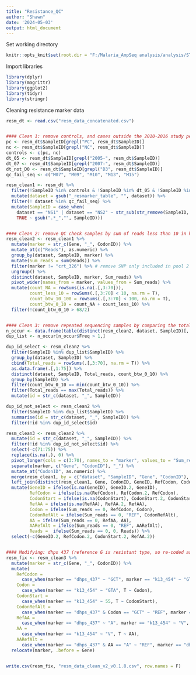 ---
title: "Resistance_QC"
author: "Shawn"
date: '2024-05-03'
output: html_document
---

Set working directory

```{r setup, include=FALSE}
knitr::opts_knit$set(root.dir = "F:/Malaria_AmpSeq analysis/analysis/STP_data_script")
```

Import libraries

```{r libs, echo=FALSE, warning = FALSE, message= FALSE}
library(dplyr)
library(magrittr)
library(ggplot2)
library(tidyr)
library(stringr)
```

Cleaning resistance marker data

```{r clean resm data}

resm_dt <- read.csv("resm_data_concatenated.csv")


#### Clean 1: remove controls, and cases outside the 2010-2016 study period OR non-D0 OR QC fail sequencing run ####
pc <- resm_dt$SampleID[grepl("PC", resm_dt$SampleID)]
nc <- resm_dt$SampleID[grepl("NC", resm_dt$SampleID)]
controls <- c(pc, nc)
dt_05 <- resm_dt$SampleID[grepl("2005-", resm_dt$SampleID)]
dt_07 <- resm_dt$SampleID[grepl("2007-", resm_dt$SampleID)]
dt_not_D0 <- resm_dt$SampleID[grepl("D3", resm_dt$SampleID)]
qc_fail_seq <- c("M07", "M09", "M10", "M13", "M15")

resm_clean1 <- resm_dt %>%
  filter(!SampleID %in% controls & !SampleID %in% dt_05 & !SampleID %in% dt_07 & !SampleID %in% dt_not_D0) %>%
  mutate(dataset = gsub("_resmarker_table", "", dataset)) %>%
  filter(! dataset %in% qc_fail_seq) %>%
  mutate(SampleID = case_when(
    dataset == "NS1" | dataset == "NS2" ~ str_sub(str_remove(SampleID, "[:punct:][S][:digit:]+$"),36,-1),
    TRUE ~ gsub(".*_","", SampleID)))


#### Clean 2: remove QC check samples by sum of reads less than 10 in half of SNP ####
resm_clean2 <- resm_clean1 %>%
  mutate(marker = str_c(Gene, "_", CodonID)) %>%
  mutate_at(c("Reads"), as.numeric) %>%
  group_by(dataset, SampleID, marker) %>%
  mutate(Sum_reads = sum(Reads)) %>%
  filter(marker != "crt_326") %>% # remove SNP only included in pool 2
  ungroup() %>%
  distinct(dataset, SampleID, marker, Sum_reads) %>%
  pivot_wider(names_from = marker, values_from = Sum_reads) %>%
  mutate(count_NA = rowSums(is.na(.[,3:70])),
         count_less_10 = rowSums(.[,3:70] < 10, na.rm = T),
         count_btw_10_100 = rowSums(.[,3:70] < 100, na.rm = T),
         count_btw_0_10 = count_NA + count_less_10) %>%
  filter(!count_btw_0_10 > 68/2)


#### Clean 3: remove repeated sequencing samples by comparing the total reads and reads condition ####
n_occur <- data.frame(table(distinct(resm_clean2, dataset, SampleID)[, c("SampleID")]))
dup_list <- n_occur[n_occur$Freq > 1,]

dup_id_select <- resm_clean2 %>%
  filter(SampleID %in% dup_list$SampleID) %>%
  group_by(dataset, SampleID) %>%
  cbind(Total_reads = rowSums(.[,3:70], na.rm = T)) %>%
  as.data.frame(.[,1:75]) %>%
  distinct(dataset, SampleID, Total_reads, count_btw_0_10) %>%
  group_by(SampleID) %>%
  filter(count_btw_0_10 == min(count_btw_0_10)) %>%
  filter(Total_reads == max(Total_reads)) %>%
  mutate(id = str_c(dataset, "_", SampleID))

dup_id_not_select <- resm_clean2 %>%
  filter(SampleID %in% dup_list$SampleID) %>%
  summarise(id = str_c(dataset, "_", SampleID)) %>%
  filter(!id %in% dup_id_select$id)

resm_clean3 <- resm_clean2 %>%
  mutate(id = str_c(dataset, "_", SampleID)) %>%
  filter(!id %in% dup_id_not_select$id) %>%
  select(-c(71:75)) %>%
  replace(is.na(.), 0) %>%
  pivot_longer(cols = c(3:70), names_to = "marker", values_to = "Sum_reads") %>%
  separate(marker, c("Gene", "CodonID"), "_") %>%
  mutate_at("CodonID", as.numeric) %>%
  merge(resm_clean1, by = c("dataset", "SampleID", "Gene", "CodonID"), all.x = T) %>%
  left_join(distinct(resm_clean1, Gene, CodonID, GeneID, RefCodon, CodonStart, RefAA), by = c("Gene", "CodonID"), suffix = c("", ".2")) %>%
  mutate(GeneID = ifelse(is.na(GeneID), GeneID.2, GeneID),
         RefCodon = ifelse(is.na(RefCodon), RefCodon.2, RefCodon),
         CodonStart = ifelse(is.na(CodonStart), CodonStart.2, CodonStart),
         RefAA = ifelse(is.na(RefAA), RefAA.2, RefAA),
         Codon = ifelse(Sum_reads == 0, RefCodon, Codon),
         CodonRefAlt = ifelse(Sum_reads == 0, "REF", CodonRefAlt),
         AA = ifelse(Sum_reads == 0, RefAA, AA),
         AARefAlt = ifelse(Sum_reads == 0, "REF", AARefAlt),
         Reads =  ifelse(Sum_reads == 0, 0, Reads)) %>%
  select(-c(GeneID.2, RefCodon.2, CodonStart.2, RefAA.2))


#### Modifying: dhps 437 (reference G is resistant type, so re-coded as A437G) & k13 454 site (codon and amino acid error) ####
resm_fix <- resm_clean3 %>%
  mutate(marker = str_c(Gene, "_", CodonID)) %>%
  mutate(
    RefCodon = 
      case_when(marker == "dhps_437" ~ "GCT", marker == "k13_454" ~ "GTA", T ~ RefCodon),
    Codon = 
      case_when(marker == "k13_454" ~ "GTA", T ~ Codon),
    CodonStart = 
      case_when(marker == "k13_454" ~ 55, T ~ CodonStart),
    CodonRefAlt = 
      case_when(marker == "dhps_437" & Codon == "GCT" ~ "REF", marker == "dhps_437" & Codon == "GGT" ~ "ALT", T ~ CodonRefAlt),
    RefAA = 
      case_when(marker == "dhps_437" ~ "A", marker == "k13_454" ~ "V", T ~ RefAA),
    AA = 
      case_when(marker == "k13_454" ~ "V", T ~ AA),
    AARefAlt = 
      case_when(marker == "dhps_437" & AA == "A" ~ "REF", marker == "dhps_437" & AA == "G" ~ "ALT", T ~ AARefAlt)) %>%
  relocate(marker, .before = Gene)


write.csv(resm_fix, "resm_data_clean_v2_v0.1.8.csv", row.names = F)

```
